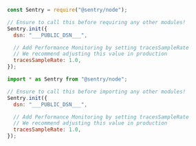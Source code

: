<SignInNote />

```javascript {tabTitle:CommonJS} {filename: instrument.js}
const Sentry = require("@sentry/node");

// Ensure to call this before requiring any other modules!
Sentry.init({
  dsn: "___PUBLIC_DSN___",

  // Add Performance Monitoring by setting tracesSampleRate
  // We recommend adjusting this value in production
  tracesSampleRate: 1.0,
});
```

```javascript {tabTitle:ESM} {filename: instrument.js}
import * as Sentry from "@sentry/node";

// Ensure to call this before importing any other modules!
Sentry.init({
  dsn: "___PUBLIC_DSN___",

  // Add Performance Monitoring by setting tracesSampleRate
  // We recommend adjusting this value in production
  tracesSampleRate: 1.0,
});
```
